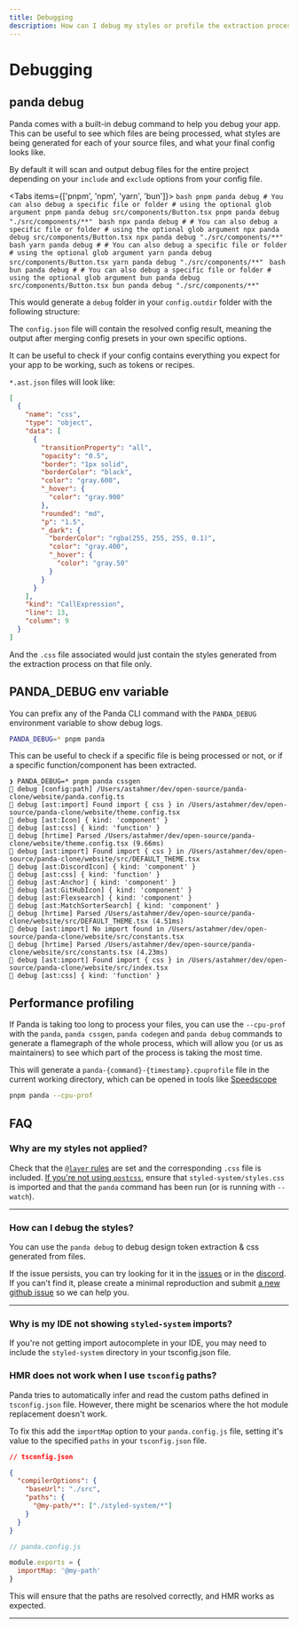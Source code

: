 ```yaml
---
title: Debugging
description: How can I debug my styles or profile the extraction process?
---
```


# Debugging

## panda debug

Panda comes with a built-in debug command to help you debug your app. This can be useful to see which files are being processed, what styles are being generated for each of your source files, and what your final config looks like.

By default it will scan and output debug files for the entire project depending on your `include` and `exclude` options
from your config file.


<Tabs items={['pnpm', 'npm', 'yarn', 'bun']}>
  <Tab>
    ```bash
    pnpm panda debug
    # You can also debug a specific file or folder
    # using the optional glob argument
    pnpm panda debug src/components/Button.tsx
    pnpm panda debug "./src/components/**"
    ```
  </Tab>
  <Tab>
    ```bash
    npx panda debug
    # # You can also debug a specific file or folder
    # using the optional glob argument
    npx panda debug src/components/Button.tsx
    npx panda debug "./src/components/**"
    ```
  </Tab>
  <Tab>
    ```bash
    yarn panda debug
    # # You can also debug a specific file or folder
    # using the optional glob argument
    yarn panda debug src/components/Button.tsx
    yarn panda debug "./src/components/**"
    ```
  </Tab>
  <Tab>
    ```bash
    bun panda debug
    # # You can also debug a specific file or folder
    # using the optional glob argument
    bun panda debug src/components/Button.tsx
    bun panda debug "./src/components/**"
    ```
  </Tab>
</Tabs>

This would generate a `debug` folder in your `config.outdir` folder with the following structure:

<FileTree>
  <FileTree.Folder name="styled-system" defaultOpen>
    <FileTree.Folder name="debug" defaultOpen>
      <FileTree.File name="config.json" />
      <FileTree.File name="src__components__Button.ast.json" />
      <FileTree.File name="src__components__Button.css" />
    </FileTree.Folder>
  </FileTree.Folder>
</FileTree>

The `config.json` file will contain the resolved config result, meaning the output after merging config presets in your own specific options.

It can be useful to check if your config contains everything you expect for your app to be working, such as tokens or recipes.

`*.ast.json` files will look like:

```json
[
  {
    "name": "css",
    "type": "object",
    "data": [
      {
        "transitionProperty": "all",
        "opacity": "0.5",
        "border": "1px solid",
        "borderColor": "black",
        "color": "gray.600",
        "_hover": {
          "color": "gray.900"
        },
        "rounded": "md",
        "p": "1.5",
        "_dark": {
          "borderColor": "rgba(255, 255, 255, 0.1)",
          "color": "gray.400",
          "_hover": {
            "color": "gray.50"
          }
        }
      }
    ],
    "kind": "CallExpression",
    "line": 13,
    "column": 9
  }
]
```

And the `.css` file associated would just contain the styles generated from the extraction process on that file only.

## PANDA_DEBUG env variable

You can prefix any of the Panda CLI command with the `PANDA_DEBUG` environment variable to show debug logs.

```bash
PANDA_DEBUG=* pnpm panda
```

This can be useful to check if a specific file is being processed or not, or if a specific function/component has been extracted.

```
❯ PANDA_DEBUG=* pnpm panda cssgen
🐼 debug [config:path] /Users/astahmer/dev/open-source/panda-clone/website/panda.config.ts
🐼 debug [ast:import] Found import { css } in /Users/astahmer/dev/open-source/panda-clone/website/theme.config.tsx
🐼 debug [ast:Icon] { kind: 'component' }
🐼 debug [ast:css] { kind: 'function' }
🐼 debug [hrtime] Parsed /Users/astahmer/dev/open-source/panda-clone/website/theme.config.tsx (9.66ms)
🐼 debug [ast:import] Found import { css } in /Users/astahmer/dev/open-source/panda-clone/website/src/DEFAULT_THEME.tsx
🐼 debug [ast:DiscordIcon] { kind: 'component' }
🐼 debug [ast:css] { kind: 'function' }
🐼 debug [ast:Anchor] { kind: 'component' }
🐼 debug [ast:GitHubIcon] { kind: 'component' }
🐼 debug [ast:Flexsearch] { kind: 'component' }
🐼 debug [ast:MatchSorterSearch] { kind: 'component' }
🐼 debug [hrtime] Parsed /Users/astahmer/dev/open-source/panda-clone/website/src/DEFAULT_THEME.tsx (4.51ms)
🐼 debug [ast:import] No import found in /Users/astahmer/dev/open-source/panda-clone/website/src/constants.tsx
🐼 debug [hrtime] Parsed /Users/astahmer/dev/open-source/panda-clone/website/src/constants.tsx (4.23ms)
🐼 debug [ast:import] Found import { css } in /Users/astahmer/dev/open-source/panda-clone/website/src/index.tsx
🐼 debug [ast:css] { kind: 'function' }
```

## Performance profiling

If Panda is taking too long to process your files, you can use the `--cpu-prof` with the `panda`, `panda cssgen`, `panda codegen` and `panda debug` commands to generate a flamegraph of the whole process, which will allow you (or us as maintainers) to see  which part of the process is taking the most time.

This will generate a `panda-{command}-{timestamp}.cpuprofile` file in
the current working directory, which can be opened in tools like [Speedscope](https://www.speedscope.app/)

```bash
pnpm panda --cpu-prof
```

## FAQ

### Why are my styles not applied?

Check that the [`@layer` rules](/docs/concepts/cascade-layers#layer-css) are set and the corresponding `.css` file is included. [If you're not using `postcss`](/docs/installation/cli), ensure that `styled-system/styles.css` is imported and that the `panda` command has been run (or is running with `--watch`).

---

### How can I debug the styles?

You can use the `panda debug` to debug design token extraction & css generated from files.

If the issue persists, you can try looking for it in the [issues](https://github.com/chakra-ui/panda/issues) or in the [discord](https://discord.gg/VQrkpsgSx7). If you can't find it, please create a minimal reproduction and submit [a new github issue](https://github.com/chakra-ui/panda/issues/new/choose) so we can help you.

---

### Why is my IDE not showing `styled-system` imports?

If you're not getting import autocomplete in your IDE, you may need to include the `styled-system` directory in your tsconfig.json file.

### HMR does not work when I use `tsconfig` paths?

Panda tries to automatically infer and read the custom paths defined in `tsconfig.json` file. However, there might be scenarios where the hot module replacement doesn't work.

To fix this add the `importMap` option to your `panda.config.js` file, setting it's value to the specified `paths` in your `tsconfig.json` file.

```json
// tsconfig.json

{
  "compilerOptions": {
    "baseUrl": "./src",
    "paths": {
      "@my-path/*": ["./styled-system/*"]
    }
  }
}
```

```js
// panda.config.js

module.exports = {
  importMap: '@my-path'
}
```

This will ensure that the paths are resolved correctly, and HMR works as expected.

---
